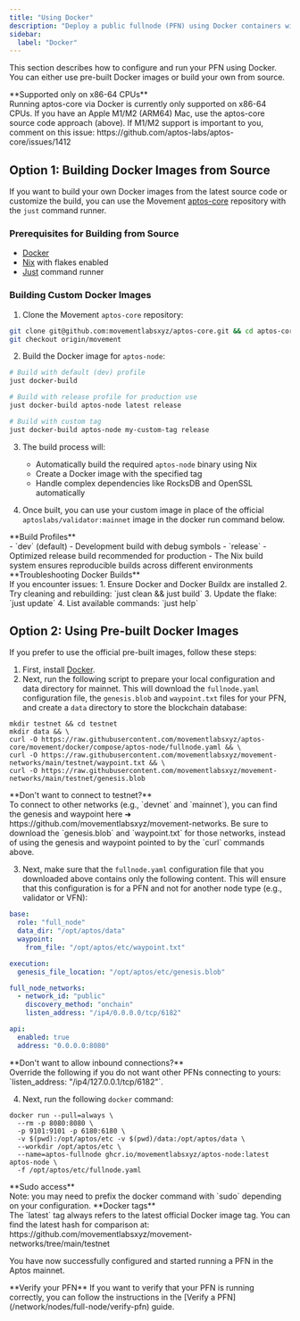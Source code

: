 ```yaml
---
title: "Using Docker"
description: "Deploy a public fullnode (PFN) using Docker containers with automated configuration download and container setup for x86-64 systems."
sidebar:
  label: "Docker"
---
```


This section describes how to configure and run your PFN using Docker. You can either use pre-built Docker images or build your own from source.

<Callout type="warning">
**Supported only on x86-64 CPUs**<br />
Running aptos-core via Docker is currently only supported on x86-64 CPUs. If you have an Apple M1/M2 (ARM64) Mac, use
the aptos-core source code approach (above). If M1/M2 support is important to you, comment on this
issue: https://github.com/aptos-labs/aptos-core/issues/1412
</Callout>

## Option 1: Building Docker Images from Source

If you want to build your own Docker images from the latest source code or customize the build, you can use the Movement [aptos-core](https://github.com/movementlabsxyz/aptos-core) repository with the `just` command runner.

### Prerequisites for Building from Source

- [Docker](https://docs.docker.com/get-docker/)
- [Nix](https://nixos.org/download.html) with flakes enabled
- [Just](https://github.com/casey/just#installation) command runner

### Building Custom Docker Images

1. Clone the Movement `aptos-core` repository:

```bash filename="Terminal"
git clone git@github.com:movementlabsxyz/aptos-core.git && cd aptos-core
git checkout origin/movement
```

2. Build the Docker image for `aptos-node`:

```bash filename="Terminal"
# Build with default (dev) profile
just docker-build

# Build with release profile for production use
just docker-build aptos-node latest release

# Build with custom tag
just docker-build aptos-node my-custom-tag release
```

3. The build process will:
   - Automatically build the required `aptos-node` binary using Nix
   - Create a Docker image with the specified tag
   - Handle complex dependencies like RocksDB and OpenSSL automatically

4. Once built, you can use your custom image in place of the official `aptoslabs/validator:mainnet` image in the docker run command below.

<Callout type="info">
**Build Profiles**<br />
- `dev` (default) - Development build with debug symbols
- `release` - Optimized release build recommended for production
- The Nix build system ensures reproducible builds across different environments
</Callout>

<Callout type="info">
**Troubleshooting Docker Builds**<br />
If you encounter issues:
1. Ensure Docker and Docker Buildx are installed
2. Try cleaning and rebuilding: `just clean && just build`
3. Update the flake: `just update`
4. List available commands: `just help`
</Callout>

## Option 2: Using Pre-built Docker Images

If you prefer to use the official pre-built images, follow these steps:

1. First, install [Docker](https://docs.docker.com/get-docker/).
2. Next, run the following script to prepare your local configuration and data directory for mainnet. This will
   download the `fullnode.yaml` configuration file, the `genesis.blob` and `waypoint.txt` files for your PFN, and
   create a `data` directory to store the blockchain database:

```shellscript filename="Terminal"
mkdir testnet && cd testnet
mkdir data && \
curl -O https://raw.githubusercontent.com/movementlabsxyz/aptos-core/movement/docker/compose/aptos-node/fullnode.yaml && \
curl -O https://raw.githubusercontent.com/movementlabsxyz/movement-networks/main/testnet/waypoint.txt && \
curl -O https://raw.githubusercontent.com/movementlabsxyz/movement-networks/main/testnet/genesis.blob
```

<Callout type="warning">
**Don't want to connect to testnet?**<br />
To connect to other networks (e.g., `devnet` and `mainnet`), you can find the genesis and waypoint here ➜ https://github.com/movementlabsxyz/movement-networks.
Be sure to download the `genesis.blob` and `waypoint.txt` for those networks, instead of using the genesis
and waypoint pointed to by the `curl` commands above.
</Callout>

3. Next, make sure that the `fullnode.yaml` configuration file that you downloaded above contains only the following content.
   This will ensure that this configuration is for a PFN and not for another node type (e.g., validator or VFN):

```yaml filename="fullnode.yaml"
base:
  role: "full_node"
  data_dir: "/opt/aptos/data"
  waypoint:
    from_file: "/opt/aptos/etc/waypoint.txt"

execution:
  genesis_file_location: "/opt/aptos/etc/genesis.blob"

full_node_networks:
  - network_id: "public"
    discovery_method: "onchain"
    listen_address: "/ip4/0.0.0.0/tcp/6182"

api:
  enabled: true
  address: "0.0.0.0:8080"
```

<Callout type="warning">
**Don't want to allow inbound connections?** <br />
Override the following if you do not want other PFNs connecting to yours: `listen_address: "/ip4/127.0.0.1/tcp/6182"`.
</Callout>

4. Next, run the following `docker` command:

```shellscript filename="Terminal"
docker run --pull=always \
  --rm -p 8080:8080 \
  -p 9101:9101 -p 6180:6180 \
  -v $(pwd):/opt/aptos/etc -v $(pwd)/data:/opt/aptos/data \
  --workdir /opt/aptos/etc \
  --name=aptos-fullnode ghcr.io/movementlabsxyz/aptos-node:latest aptos-node \
  -f /opt/aptos/etc/fullnode.yaml
```

<Callout type="warning">
**Sudo access**<br />
Note: you may need to prefix the docker command with `sudo` depending on your configuration.
</Callout>

<Callout type="info">
**Docker tags**<br />
The `latest` tag always refers to the latest official Docker image tag. You can find the latest hash for comparison at:
https://github.com/movementlabsxyz/movement-networks/tree/main/testnet
</Callout>

You have now successfully configured and started running a PFN in the Aptos mainnet.

<Callout type="info">
**Verify your PFN**
If you want to verify that your PFN is running correctly, you can follow the instructions in the [Verify a PFN](/network/nodes/full-node/verify-pfn) guide.
</Callout>
